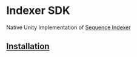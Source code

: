 # Indexer SDK

Native Unity Implementation of [Sequence Indexer](/indexer)

## [Installation](/unity-sdk/installation)
